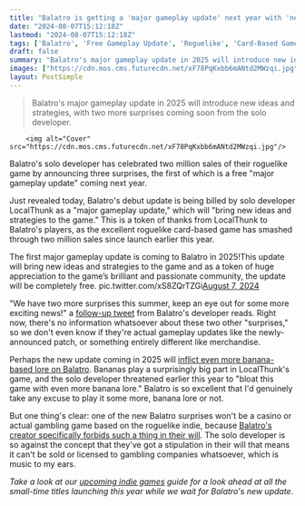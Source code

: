 ```yaml
---
title: "Balatro is getting a 'major gameplay update' next year with 'new ideas and strategies' as the roguelike poker sensation sells 2 million copies"
date: "2024-08-07T15:12:18Z"
lastmod: "2024-08-07T15:12:18Z"
tags: ['Balatro', 'Free Gameplay Update', 'Roguelike', 'Card-Based Game', 'Banana Lore', 'Anti-Gambling Stipulation']
draft: false
summary: "Balatro's major gameplay update in 2025 will introduce new ideas and strategies, with two more surprises coming soon from the solo developer."
images: ["https://cdn.mos.cms.futurecdn.net/xF78PqKxbb6mANtd2MWzqi.jpg"]
layout: PostSimple
---
```

> Balatro's major gameplay update in 2025 will introduce new ideas and strategies, with two more surprises coming soon from the solo developer.


        <img alt="Cover" src="https://cdn.mos.cms.futurecdn.net/xF78PqKxbb6mANtd2MWzqi.jpg"/>
        
Balatro's solo developer has celebrated two million sales of their roguelike game by announcing three surprises, the first of which is a free "major gameplay update" coming next year.

Just revealed today, Balatro's debut update is being billed by solo developer LocalThunk as a "major gameplay update," which will "bring new ideas and strategies to the game." This is a token of thanks from LocalThunk to Balatro's players, as the excellent roguelike card-based game has smashed through two million sales since launch earlier this year.

The first major gameplay update is coming to Balatro in 2025!This update will bring new ideas and strategies to the game and as a token of huge appreciation to the game’s brilliant and passionate community, the update will be completely free. pic.twitter.com/xS8ZQrTZGi[August 7, 2024](https://twitter.com/BalatroGame/status/1821184855876804841)

"We have two more surprises this summer, keep an eye out for some more exciting news!" a [follow-up tweet](https://x.com/BalatroGame/status/1821184862264684809) from Balatro's developer reads. Right now, there's no information whatsoever about these two other "surprises," so we don't even know if they're actual gameplay updates like the newly-announced patch, or something entirely different like merchandise.

Perhaps the new update coming in 2025 will [inflict even more banana-based lore on Balatro](https://www.gamesradar.com/games/roguelike/solo-dev-behind-indie-roguelike-hit-balatro-threatens-us-with-a-good-time-might-bloat-this-game-with-even-more-banana-lore/). Bananas play a surprisingly big part in LocalThunk's game, and the solo developer threatened earlier this year to "bloat this game with even more banana lore." Balatro is so excellent that I'd genuinely take any excuse to play it some more, banana lore or not.

But one thing's clear: one of the new Balatro surprises won't be a casino or actual gambling game based on the roguelike indie, because [Balatro's creator specifically forbids such a thing in their will](https://www.gamesradar.com/games/roguelike/roguelike-hit-balatro-cant-be-sold-to-any-gambling-companies-or-casinos-even-after-its-creator-dies-because-its-solo-dev-is-so-against-that-idea-theyve-written-it-into-their-will/). The solo developer is so against the concept that they've got a stipulation in their will that means it can't be sold or licensed to gambling companies whatsoever, which is music to my ears.

*Take a look at our *[<em>upcoming indie games</em>](https://www.gamesradar.com/upcoming-indie-games/)* guide for a look ahead at all the small-time titles launching this year while we wait for Balatro's new update.*
        